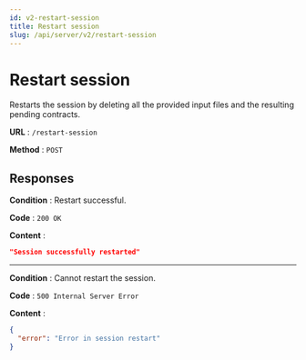```yaml
---
id: v2-restart-session
title: Restart session
slug: /api/server/v2/restart-session
---
```


# Restart session

Restarts the session by deleting all the provided input files and the resulting pending contracts.

<V2Note/>

**URL** : `/restart-session`

**Method** : `POST`

## Responses

**Condition** : Restart successful.

**Code** : `200 OK`

**Content** :

```json
"Session successfully restarted"
```

---
**Condition** : Cannot restart the session.

**Code** : `500 Internal Server Error`

**Content** :

```json
{
  "error": "Error in session restart"
}
```
